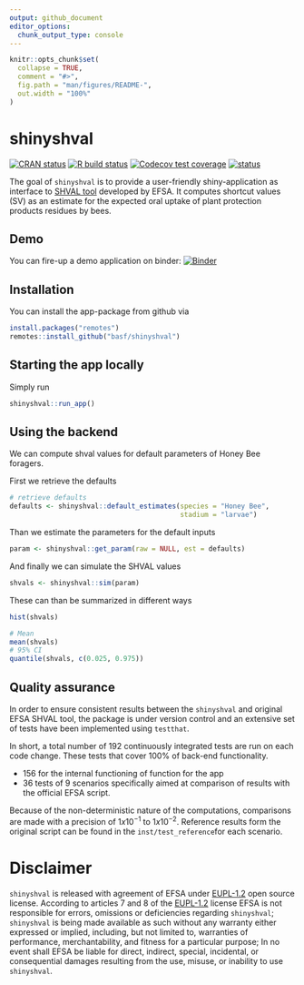 ```yaml
---
output: github_document
editor_options: 
  chunk_output_type: console
---
```


<!-- README.md is generated from README.Rmd. Please edit that file -->

```r
knitr::opts_chunk$set(
  collapse = TRUE,
  comment = "#>",
  fig.path = "man/figures/README-",
  out.width = "100%"
)
```

# shinyshval

<!-- badges: start -->
[![CRAN status](https://www.r-pkg.org/badges/version/shinyshval)](https://CRAN.R-project.org/package=shinyshval)
[![R build status](https://github.com/basf/shinyshval/workflows/R-CMD-check/badge.svg)](https://github.com/basf/shinyshval/actions)
[![Codecov test coverage](https://codecov.io/gh/basf/shinyshval/branch/master/graph/badge.svg)](https://codecov.io/gh/basf/shinyshval?branch=master)
[![status](https://joss.theoj.org/papers/96403317a80cf275bba3413b5bb19775/status.svg)](https://joss.theoj.org/papers/96403317a80cf275bba3413b5bb19775)
<!-- badges: end -->

The goal of `shinyshval` is to provide a user-friendly shiny-application  as interface to [SHVAL tool](https://www.efsa.europa.eu/en/supporting/pub/en-623) developed by EFSA.
It computes shortcut values (SV) as an estimate for the expected oral uptake of plant protection products residues by bees. 


## Demo

You can fire-up a demo application on binder:
[![Binder](https://mybinder.org/badge_logo.svg)](https://mybinder.org/v2/gh/basf/shinyshval/binder?urlpath=shiny/inst/app/)

## Installation

You can install the app-package from github via

```r
install.packages("remotes")
remotes::install_github("basf/shinyshval")
```

## Starting the app locally

Simply run

```r
shinyshval::run_app()
```

## Using the backend

We can compute shval values for default parameters of Honey Bee foragers.

First we retrieve the defaults
```r
# retrieve defaults
defaults <- shinyshval::default_estimates(species = "Honey Bee", 
                                          stadium = "larvae")
```

Than we estimate the parameters for the default inputs

```r
param <- shinyshval::get_param(raw = NULL, est = defaults)
```

And finally we can simulate the SHVAL values

```r
shvals <- shinyshval::sim(param)
```

These can than be summarized in different ways 

```r
hist(shvals)
```

```r
# Mean
mean(shvals)
# 95% CI
quantile(shvals, c(0.025, 0.975))
```


## Quality assurance


In order to ensure consistent results between the `shinyshval` and original EFSA SHVAL tool,
the package is under version control and an extensive set of tests have been implemented using `testthat`. 

In short, a total number of 192 continuously integrated tests are run on each code change.
These tests that cover 100% of back-end functionality. 

* 156 for the internal functioning of function for the app
* 36 tests of 9 scenarios specifically aimed at comparison of results with the official EFSA script.

Because of the non-deterministic nature of the computations, comparisons are made with a precision of $1x10^{-1}$ to $1x10^{-2}$.
Reference results form the original script can be found in the `inst/test_reference`for each scenario.

# Disclaimer

`shinyshval` is released with agreement of EFSA under [EUPL-1.2](https://joinup.ec.europa.eu/collection/eupl/eupl-text-eupl-12) open source license.
According to articles 7 and 8 of the [EUPL-1.2](https://joinup.ec.europa.eu/collection/eupl/eupl-text-eupl-12) license EFSA is not responsible for errors, omissions or deficiencies regarding `shinyshval`;
`shinyshval` is being made available as such without any warranty either expressed or implied, including, but not limited to, warranties of performance, merchantability, and fitness for a particular purpose; 
In no event shall EFSA be liable for direct, indirect, special, incidental, or consequential damages resulting from the use, misuse, or inability to use `shinyshval`.
